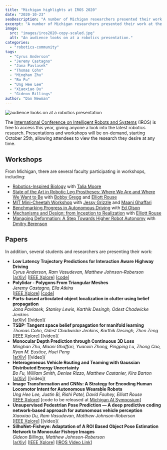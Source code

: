 ```yaml
---
title: "Michigan highlights at IROS 2020"
date: "2020-10-23"
seoDescription: "A number of Michigan researchers presented their work at the International Conference on Intelligent Robots and Systems in 2020."
excerpt: "A number of Michigan researchers presented their work at the International Conference on Intelligent Robots and Systems in 2020."
image:
  src: "images/iros2020-copy-scaled.jpg"
  alt: "An audience looks on at a robotics presentation."
categories:
  - "robotics-community"
tags:
  - "Cyrus Anderson"
  - "Jeremy Castagno"
  - "Jana Pavlasek"
  - "Thomas Cohn"
  - "Minghan Zhu"
  - "Bo Fu"
  - "Ung Hee Lee"
  - "Xiaoxiao Du"
  - "Gideon Billings"
author: "Dan Newman"
---
```


![audience looks on at a robotics presentation](images/iros2020-copy-scaled.jpg)

The [International Conference on Intelligent Robots and Systems](https://www.iros2020.org) (IROS) is free to access this year, giving anyone a look into the latest robotics research. Presentations and workshops will be on-demand, starting October 25th, allowing attendees to view the research they desire at any time.



## Workshops

From Michigan, there are several faculty participating in workshops, including:

- [Robotics-Inspired Biology](http://gravishlab.ucsd.edu/iros2020/) with [Talia Moore](https://2024.robotics.umich.edu/profile/talia-moore/ "Talia Moore")
- [State of the Art in Robotic Leg Prostheses: Where We Are and Where We Want to Be](https://belab.mech.utah.edu/iros2020/) with [Bobby Gregg](https://2024.robotics.umich.edu/profile/robert-gregg/ "Robert Gregg") and [Elliott Rouse](https://2024.robotics.umich.edu/profile/elliott-rouse/ "Elliott Rouse")
- [MIT Mini-Cheetah Workshop](https://www.naverlabs.com/mini-cheetah) with [Jessy Grizzle](https://2024.robotics.umich.edu/profile/jessy-grizzle/ "Jessy Grizzle") and [Maani Ghaffari](https://2024.robotics.umich.edu/profile/maani-ghaffari/ "Maani Ghaffari")
- [Benchmarking Progress in Autonomous Driving](https://montrealrobotics.ca/driving-benchmarks/1-schedule.html) with [Ed Olson](https://2024.robotics.umich.edu/profile/edwin-olson/ "Edwin Olson")
- [Mechanisms and Design: from Inception to Realization](https://haosu-robotics.github.io/2020iros-mechanismdesign-workshop.html) with [Elliott Rouse](https://2024.robotics.umich.edu/profile/elliott-rouse/ "Elliott Rouse")
- [Managing Deformation: A Step Towards Higher Robot Autonomy](https://sites.google.com/view/madef-iros2020/home) with [Dmitry Berenson](https://2024.robotics.umich.edu/profile/dmitry-berenson/ "Dmitry Berenson")

## Papers

In addition, several students and researchers are presenting their work:

- **Low Latency Trajectory Predictions for Interaction Aware Highway Driving**  
    _Cyrus Anderson, Ram Vasudevan, Matthew Johnson-Roberson_  
    \[[arXiv](https://arxiv.org/abs/1909.05227)\] \[[IEEE Xplore](https://ieeexplore.ieee.org/document/9140336)\] \[[code](https://github.com/umautobots/low_latency_predictions)\]
- **Polylidar - Polygons From Triangular Meshes**  
    _Jeremy Castagno, Ella Atkins_  
    \[[IEEE Xplore](https://ieeexplore.ieee.org/document/9117017)\] \[[code](https://github.com/JeremyBYU/polylidar)\]
- **Parts-based articulated object localization in clutter using belief propagation**  
    _Jana Pavlasek, Stanley Lewis, Karthik Desingh, Odest Chadwicke Jenkins_  
    \[[arXiv](https://arxiv.org/abs/2008.02881)\] \[[video](<VideoCenter url="qwIuUwkwykI)\] \[[talk](https://youtu.be/D5mnlvZ3bG4)\] \[[website](https://progress.eecs.umich.edu/projects/tool-parts)\] " />
- **TSBP: Tangent space belief propagation for manifold learning**  
    _Thomas Cohn, Odest Chadwicke Jenkins, Karthik Desingh, Zhen Zeng_  
    \[[IEEE Xplore](https://ieeexplore.ieee.org/document/9166624)\] \[[video](<VideoCenter url="fAFwI7ll3bg)\] \[[website](https://progress.eecs.umich.edu/projects/tsbp)\]" />
- **Monocular Depth Prediction through Continuous 3D Loss**  
    _Minghan Zhu, Maani Ghaffari, Yuanxin Zhong, Pingping Lu, Zhong Cao, Ryan M. Eustice, Huei Peng_  
    \[[arXiv](https://arxiv.org/abs/2003.09763)\] \[[video](<VideoCenter url="DBxbEwXKg6M&feature=youtu.be)\] \[[code](https://www.youtube.com/redirect?q=https%3A%2F%2Fgithub.com%2Fminghanz%2Fc3d&v=DBxbEwXKg6M&redir_token=QUFFLUhqbThybVl0cXNsRHlWa293OVQ4NWVUNEZ4c0wzd3xBQ3Jtc0treHpVd251Y2Q3V3ZBTGljSERheTdNVzF3Q09hZFhjNGNldTA0TDloWHlabjNNMlczZjBoaEN4Y244blpIX1o1TzBfOTdBNXlURjBCSVR2ZE5Zamp5czFVNDVHMzRDRUNWb1hRNmpsc1ZWNndNclRQVQ%3D%3D&event=video_description)\]" />
- **Heterogeneous Vehicle Routing and Teaming with Gaussian Distributed Energy Uncertainty**  
    _Bo Fu, William Smith, Denise Rizzo, Matthew Castanier, Kira Barton_  
    \[[arXiv](https://arxiv.org/pdf/2010.11376.pdf)\] \[[video](<VideoCenter url="uGFBUTt7GrM)\]" />
- **Image Transformation and CNNs: A Strategy for Encoding Human Locomotor Intent for Autonomous Wearable Robots**  
    _Ung Hee Lee, Justin Bi, Rishi Patel, David Fouhey, Elliott Rouse_  
    \[[IEEE Xplore](https://ieeexplore.ieee.org/abstract/document/9134897)\] \[code to be released at [Michigan AI Symposium](https://ai.engin.umich.edu/events/2020-ai-symposium/)\]
- **Unsupervised Pedestrian Pose Prediction — A deep predictive coding network-based approach for autonomous vehicle perception**  
    _Xiaoxiao Du, Ram Vasudevan, Matthew Johnson-Roberson_  
    \[[IEEE Xplore](https://ieeexplore.ieee.org/document/9042808)\] \[[video](<VideoCenter url="35MNoZSnbJM)\] \[[talk](https://youtu.be/5baDdBJ8Bss)\] \[[code](https://github.com/umautobots/unsupervised-pedestrian-pose-prediction)\] " />
- **SilhoNet-Fisheye: Adaptation of A ROI Based Object Pose Estimation Network to Monocular Fisheye Images**  
    _Gideon Billings, Matthew Johnson-Roberson_  
    \[[arXiv](https://arxiv.org/abs/2002.12415)\] \[[IEEE Xplore](https://ieeexplore.ieee.org/document/9091344)\] \[[IROS Video Link](https://www.iros2020.org/ondemand/episode?id=2762&id2=DL%20for%20Visual%20Perception%20II&1603732691646)\]

<VideoCenter url="qwIuUwkwykI&list=PLdPQZLMHRjDIRNmbHEE9-YPp4iQTAoe1D" />
